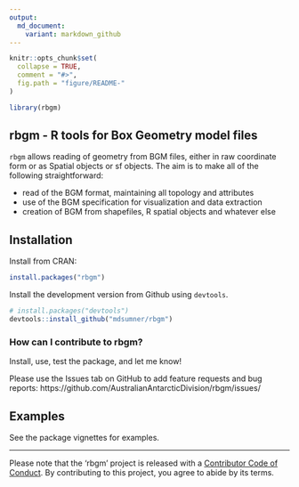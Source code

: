 ```yaml
---
output:
  md_document:
    variant: markdown_github
---
```



<!-- badges: start -->

<!-- badges: end -->

<!-- README.md is generated from README.Rmd. Please edit that file -->

```r
knitr::opts_chunk$set(
  collapse = TRUE,
  comment = "#>",
  fig.path = "figure/README-"
)

library(rbgm)
```

## rbgm - R tools for Box Geometry model files

`rbgm` allows reading of geometry from BGM files, either in raw
coordinate form or as Spatial objects or sf objects. The aim is to make all of the following straightforward: 

* read of the BGM format, maintaining all topology and attributes
* use of the BGM specification for visualization and data extraction
* creation of BGM from shapefiles, R spatial objects and whatever else


## Installation

Install from CRAN: 

```r
install.packages("rbgm")
```

Install the development version from Github using `devtools`. 

```r
# install.packages("devtools")
devtools::install_github("mdsumner/rbgm")
```

### How can I contribute to rbgm? 

Install, use, test the package, and let me know! 

Please use the Issues tab on GitHub to add feature requests and bug reports: https://github.com/AustralianAntarcticDivision/rbgm/issues/ 



## Examples

See the package vignettes for examples. 

---

Please note that the 'rbgm' project is released with a [Contributor Code of
Conduct](https://github.com/AustralianAntarcticDivision/rbgm/blob/master/CODE_OF_CONDUCT.md).
By contributing to this project, you agree to abide by its terms.

